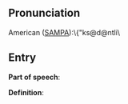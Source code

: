 == Pronunciation ==

American ([[SAMPA]]):\{"ks@d@ntli\

== Entry ==

'''Part of speech''': 

'''Definition''':

{{stub}}